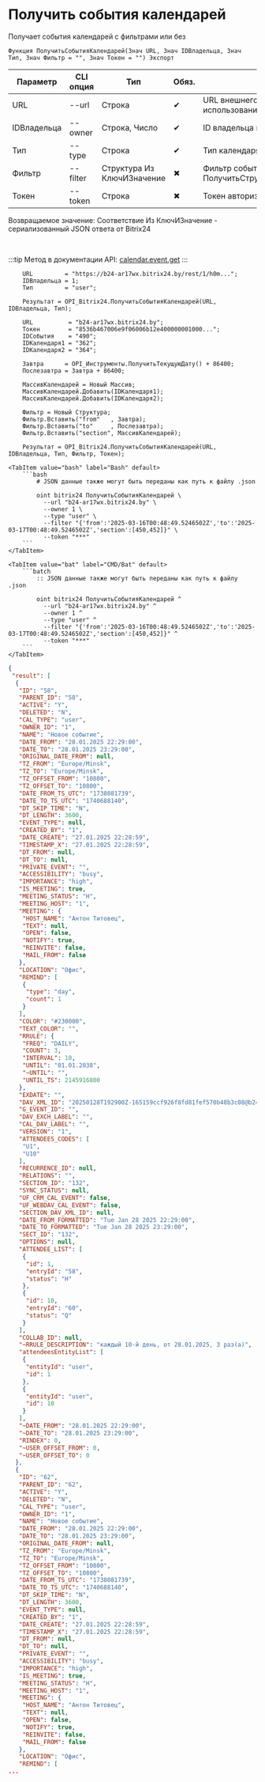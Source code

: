 ﻿---
sidebar_position: 4
---


# Получить события календарей
 Получает события календарей с фильтрами или без



`Функция ПолучитьСобытияКалендарей(Знач URL, Знач IDВладельца, Знач Тип, Знач Фильтр = "", Знач Токен = "") Экспорт`

  | Параметр | CLI опция | Тип | Обяз. | Назначение |
  |-|-|-|-|-|
  | URL | --url | Строка | &#x2714; | URL внешнего вебхука или адрес Bitrix24 при использовании токена |
  | IDВладельца | --owner | Строка, Число | &#x2714; | ID владельца календаря |
  | Тип | --type | Строка | &#x2714; | Тип календаря: user, group, company_calendar |
  | Фильтр | --filter | Структура Из КлючИЗначение | &#x2716; | Фильтр событий. См. ПолучитьСтруктуруФильтраСобытийКалендарей |
  | Токен | --token | Строка | &#x2716; | Токен авторизации, если используется не вебхук |

  
  Возвращаемое значение:   Соответствие Из КлючИЗначение - сериализованный JSON ответа от Bitrix24

<br/>

:::tip
Метод в документации API: [calendar.event.get](https://apidocs.bitrix24.ru/api-reference/calendar/calendar-event/calendar-event-get.html)
:::
<br/>



```bsl title="Пример использования для 1С:Предприятие/OneScript"
    URL         = "https://b24-ar17wx.bitrix24.by/rest/1/h0m...";
    IDВладельца = 1;
    Тип         = "user";

    Результат = OPI_Bitrix24.ПолучитьСобытияКалендарей(URL, IDВладельца, Тип);

    URL          = "b24-ar17wx.bitrix24.by";
    Токен        = "8536b467006e9f06006b12e400000001000...";
    IDСобытия    = "490";
    IDКалендаря1 = "362";
    IDКалендаря2 = "364";

    Завтра      = OPI_Инструменты.ПолучитьТекущуюДату() + 86400;
    Послезавтра = Завтра + 86400;

    МассивКалендарей = Новый Массив;
    МассивКалендарей.Добавить(IDКалендаря1);
    МассивКалендарей.Добавить(IDКалендаря2);

    Фильтр = Новый Структура;
    Фильтр.Вставить("from"   , Завтра);
    Фильтр.Вставить("to"     , Послезавтра);
    Фильтр.Вставить("section", МассивКалендарей);

    Результат = OPI_Bitrix24.ПолучитьСобытияКалендарей(URL, IDВладельца, Тип, Фильтр, Токен);
```
    

 <Tabs>
  
    <TabItem value="bash" label="Bash" default>
        ```bash
            # JSON данные также могут быть переданы как путь к файлу .json
            
            oint bitrix24 ПолучитьСобытияКалендарей \
              --url "b24-ar17wx.bitrix24.by" \
              --owner 1 \
              --type "user" \
              --filter "{'from':'2025-03-16T00:48:49.5246502Z','to':'2025-03-17T00:48:49.5246502Z','section':[450,452]}" \
              --token "***"
        ```
    </TabItem>
  
    <TabItem value="bat" label="CMD/Bat" default>
        ```batch
            :: JSON данные также могут быть переданы как путь к файлу .json
            
            oint bitrix24 ПолучитьСобытияКалендарей ^
              --url "b24-ar17wx.bitrix24.by" ^
              --owner 1 ^
              --type "user" ^
              --filter "{'from':'2025-03-16T00:48:49.5246502Z','to':'2025-03-17T00:48:49.5246502Z','section':[450,452]}" ^
              --token "***"
        ```
    </TabItem>
</Tabs>


```json title="Результат"
{
 "result": [
  {
   "ID": "58",
   "PARENT_ID": "58",
   "ACTIVE": "Y",
   "DELETED": "N",
   "CAL_TYPE": "user",
   "OWNER_ID": "1",
   "NAME": "Новое событие",
   "DATE_FROM": "28.01.2025 22:29:00",
   "DATE_TO": "28.01.2025 23:29:00",
   "ORIGINAL_DATE_FROM": null,
   "TZ_FROM": "Europe/Minsk",
   "TZ_TO": "Europe/Minsk",
   "TZ_OFFSET_FROM": "10800",
   "TZ_OFFSET_TO": "10800",
   "DATE_FROM_TS_UTC": "1738081739",
   "DATE_TO_TS_UTC": "1740688140",
   "DT_SKIP_TIME": "N",
   "DT_LENGTH": 3600,
   "EVENT_TYPE": null,
   "CREATED_BY": "1",
   "DATE_CREATE": "27.01.2025 22:28:59",
   "TIMESTAMP_X": "27.01.2025 22:28:59",
   "DT_FROM": null,
   "DT_TO": null,
   "PRIVATE_EVENT": "",
   "ACCESSIBILITY": "busy",
   "IMPORTANCE": "high",
   "IS_MEETING": true,
   "MEETING_STATUS": "H",
   "MEETING_HOST": "1",
   "MEETING": {
    "HOST_NAME": "Антон Титовец",
    "TEXT": null,
    "OPEN": false,
    "NOTIFY": true,
    "REINVITE": false,
    "MAIL_FROM": false
   },
   "LOCATION": "Офис",
   "REMIND": [
    {
     "type": "day",
     "count": 1
    }
   ],
   "COLOR": "#230000",
   "TEXT_COLOR": "",
   "RRULE": {
    "FREQ": "DAILY",
    "COUNT": 3,
    "INTERVAL": 10,
    "UNTIL": "01.01.2038",
    "~UNTIL": "",
    "UNTIL_TS": 2145916800
   },
   "EXDATE": "",
   "DAV_XML_ID": "20250128T192900Z-165159ccf926f8fd81fef570b48b3c08@b24-ar17wx.bitrix24.by",
   "G_EVENT_ID": "",
   "DAV_EXCH_LABEL": "",
   "CAL_DAV_LABEL": "",
   "VERSION": "1",
   "ATTENDEES_CODES": [
    "U1",
    "U10"
   ],
   "RECURRENCE_ID": null,
   "RELATIONS": "",
   "SECTION_ID": "132",
   "SYNC_STATUS": null,
   "UF_CRM_CAL_EVENT": false,
   "UF_WEBDAV_CAL_EVENT": false,
   "SECTION_DAV_XML_ID": null,
   "DATE_FROM_FORMATTED": "Tue Jan 28 2025 22:29:00",
   "DATE_TO_FORMATTED": "Tue Jan 28 2025 23:29:00",
   "SECT_ID": "132",
   "OPTIONS": null,
   "ATTENDEE_LIST": [
    {
     "id": 1,
     "entryId": "58",
     "status": "H"
    },
    {
     "id": 10,
     "entryId": "60",
     "status": "Q"
    }
   ],
   "COLLAB_ID": null,
   "~RRULE_DESCRIPTION": "каждый 10-й день, от 28.01.2025, 3 раз(а)",
   "attendeesEntityList": [
    {
     "entityId": "user",
     "id": 1
    },
    {
     "entityId": "user",
     "id": 10
    }
   ],
   "~DATE_FROM": "28.01.2025 22:29:00",
   "~DATE_TO": "28.01.2025 23:29:00",
   "RINDEX": 0,
   "~USER_OFFSET_FROM": 0,
   "~USER_OFFSET_TO": 0
  },
  {
   "ID": "62",
   "PARENT_ID": "62",
   "ACTIVE": "Y",
   "DELETED": "N",
   "CAL_TYPE": "user",
   "OWNER_ID": "1",
   "NAME": "Новое событие",
   "DATE_FROM": "28.01.2025 22:29:00",
   "DATE_TO": "28.01.2025 23:29:00",
   "ORIGINAL_DATE_FROM": null,
   "TZ_FROM": "Europe/Minsk",
   "TZ_TO": "Europe/Minsk",
   "TZ_OFFSET_FROM": "10800",
   "TZ_OFFSET_TO": "10800",
   "DATE_FROM_TS_UTC": "1738081739",
   "DATE_TO_TS_UTC": "1740688140",
   "DT_SKIP_TIME": "N",
   "DT_LENGTH": 3600,
   "EVENT_TYPE": null,
   "CREATED_BY": "1",
   "DATE_CREATE": "27.01.2025 22:28:59",
   "TIMESTAMP_X": "27.01.2025 22:28:59",
   "DT_FROM": null,
   "DT_TO": null,
   "PRIVATE_EVENT": "",
   "ACCESSIBILITY": "busy",
   "IMPORTANCE": "high",
   "IS_MEETING": true,
   "MEETING_STATUS": "H",
   "MEETING_HOST": "1",
   "MEETING": {
    "HOST_NAME": "Антон Титовец",
    "TEXT": null,
    "OPEN": false,
    "NOTIFY": true,
    "REINVITE": false,
    "MAIL_FROM": false
   },
   "LOCATION": "Офис",
   "REMIND": [
...
```
